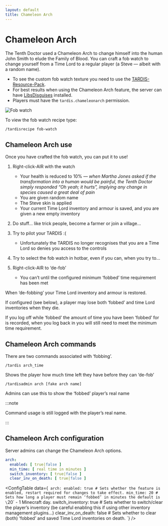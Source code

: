 ```yaml
---
layout: default
title: Chameleon Arch
---
```



# Chameleon Arch

The Tenth Doctor used a Chameleon Arch to change himself into the human John Smith to elude the Family of Blood. You can
craft a fob watch to change yourself from a Time Lord to a regular player (a Steve — albeit with a random name).

- To see the custom fob watch texture you need to use
  the [TARDIS-Resource-Pack](/resource-packs).
- For best results when using the Chameleon Arch feature, the server can
  have [LibsDisguises](http://ci.md-5.net/job/LibsDisguises/)
  installed.
- Players must have the `tardis.chameleonarch` permission.

![Fob watch](/images/docs/fob_watch.jpg)

To view the fob watch recipe type:

    /tardisrecipe fob-watch

## Chameleon Arch use

Once you have crafted the fob watch, you can put it to use!

1. Right-click-AIR with the watch

    - Your health is reduced to 10% — _when Martha Jones asked if the transformation into a human would be painful, the
      Tenth Doctor simply responded “Oh yeah; it hurts”, implying any change in species caused a great deal of pain_
    - You are given random name
    - The Steve skin is applied
    - Your current Time Lord inventory and armour is saved, and you are given a new empty inventory

2. Do stuff... like trick people, become a farmer or join a village...
3. Try to pilot your TARDIS :(

    - Unfortunately the TARDIS no longer recognises that you are a Time Lord so denies you access to the controls

4. Try to select the fob watch in hotbar, even if you can, when you try to...
5. Right-click-AIR to ‘de-fob’

    - You can’t until the configured minimum ‘fobbed’ time requirement has been met

When ‘de-fobbing’ your Time Lord inventory and armour is restored.

If configured (see below), a player may lose both ‘fobbed’ and time Lord inventories when they die.

If you log off while ‘fobbed’ the amount of time you have been ‘fobbed’ for is recorded, when you log back in you will
still need to meet the minimum time requirement.

## Chameleon Arch commands

There are two commands associated with ‘fobbing’.

    /tardis arch_time

Shows the player how much time left they have before they can ‘de-fob’

    /tardisadmin arch [fake arch name]

Admins can use this to show the ‘fobbed’ player’s real name

:::note

Command usage is still logged with the player’s real name.

:::

## Chameleon Arch configuration

Server admins can change the Chameleon Arch options.

```yaml title="/plugins/TARDIS/config.yml"
arch:
  enabled: [ true|false ]
  min_time: [ real time in minutes ]
  switch_inventory: [ true|false ]
  clear_inv_on_death: [ true|false ]
```

<ConfigTable data={`
arch:
  enabled: true # Sets whether the feature is enabled, restart required for changes to take effect.
  min_time: 20 # Sets how long a player must remain ‘fobbed’ in minutes the default is \`20\` - 1 Minecraft day.
  switch_inventory: true # Sets whether to switch/clear the player’s inventory (be careful enabling this if using other inventory management plugins...)
  clear_inv_on_death: false # Sets whether to clear (both) ‘fobbed’ and saved Time Lord inventories on death.
`} />
